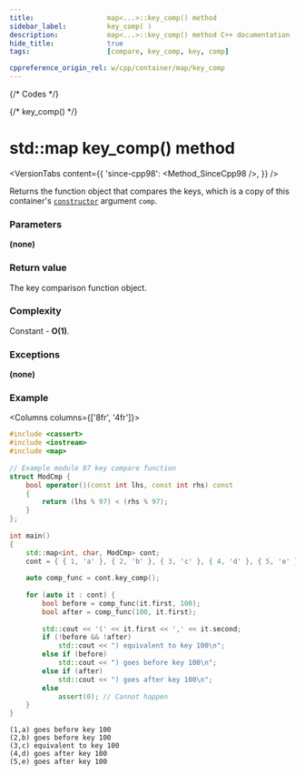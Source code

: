 ```yaml
---
title:					map<...>::key_comp() method
sidebar_label:			key_comp( )
description:			map<...>::key_comp() method C++ documentation
hide_title:				true
tags:					[compare, key_comp, key, comp]

cppreference_origin_rel: w/cpp/container/map/key_comp
---
```



{/* Codes */}

{/* key_comp() */}

# std::map key_comp() method

<VersionTabs content={{
	'since-cpp98': <Method_SinceCpp98 />,
}} />

Returns the function object that compares the keys, which is a copy of this container's [`constructor`](/docs/std/containers/maps/map/constructors) argument `comp`.

### Parameters

**(none)**

### Return value

The key comparison function object.

### Complexity

Constant - **O(1)**.

### Exceptions

**(none)**

### Example

<Columns columns={['8fr', '4fr']}>
<div>

```cpp title='Main.cpp' showLineNumbers
#include <cassert>
#include <iostream>
#include <map>
 
// Example module 97 key compare function
struct ModCmp {
    bool operator()(const int lhs, const int rhs) const
    {
        return (lhs % 97) < (rhs % 97);
    }
};
 
int main()
{
    std::map<int, char, ModCmp> cont;
    cont = { { 1, 'a' }, { 2, 'b' }, { 3, 'c' }, { 4, 'd' }, { 5, 'e' } };
 
    auto comp_func = cont.key_comp();
 
    for (auto it : cont) {
        bool before = comp_func(it.first, 100);
        bool after = comp_func(100, it.first);
 
        std::cout << '(' << it.first << ',' << it.second;
        if (!before && !after)
            std::cout << ") equivalent to key 100\n";
        else if (before)
            std::cout << ") goes before key 100\n";
        else if (after)
            std::cout << ") goes after key 100\n";
        else
            assert(0); // Cannot happen
    }
}
```

</div>
<div>

```plaintext title="Output"
(1,a) goes before key 100
(2,b) goes before key 100
(3,c) equivalent to key 100
(4,d) goes after key 100
(5,e) goes after key 100
```

</div>
</Columns>
